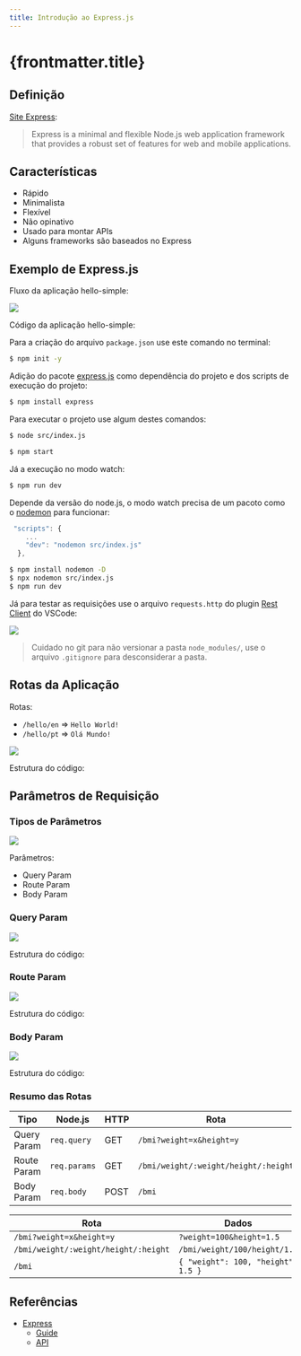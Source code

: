 ```yaml
---
title: Introdução ao Express.js
---
```



# {frontmatter.title}

## Definição

[Site Express](http://expressjs.com/):

> Express is a minimal and flexible Node.js web application framework that provides a robust set of features for web and mobile applications.

## Características

- Rápido
- Minimalista
- Flexível
- Não opinativo
- Usado para montar APIs
- Alguns frameworks são baseados no Express

## Exemplo de Express.js

<CodeTree src="/codes/expressjs/hello-simple" githubUrl={true} />

Fluxo da aplicação hello-simple:

![](/lp2/imgs/expressjs/hello-simple/flow.png)

Código da aplicação hello-simple:

<CodePreview src="/codes/expressjs/hello-simple/src/index.js" />

Para a criação do arquivo `package.json` use este comando no terminal:

```sh
$ npm init -y
```


Adição do pacote [express.js](https://www.npmjs.com/package/express) como dependência do projeto e dos scripts de execução do projeto:

```sh
$ npm install express
```

<CodePreview src="/codes/expressjs/hello-simple/package.json" highlightLines="8,9,15" />

Para executar o projeto use algum destes comandos:

```sh
$ node src/index.js
```

```sh
$ npm start
```

Já a execução no modo watch:

```sh
$ npm run dev
```

Depende da versão do node.js, o modo watch precisa de um pacoto como o [nodemon](https://www.npmjs.com/package/nodemon) para funcionar:

```js
 "scripts": {
    ...
    "dev": "nodemon src/index.js"
  },
```

```sh
$ npm install nodemon -D
$ npx nodemon src/index.js
$ npm run dev
```

Já para testar as requisições use o arquivo `requests.http` do plugin [Rest Client](https://marketplace.visualstudio.com/items?itemName=humao.rest-client) do VSCode:

<CodePreview src="/codes/expressjs/hello-simple/requests.http" />

![](/lp2/imgs/expressjs/hello-simple/response.png)

> Cuidado no git para não versionar a pasta `node_modules/`, use o arquivo `.gitignore` para desconsiderar a pasta.

<CodePreview src="/codes/expressjs/hello-simple/.gitignore" />

## Rotas da Aplicação

Rotas:

- `/hello/en` => `Hello World!`
- `/hello/pt` => `Olá Mundo!`

![](/lp2/imgs/expressjs/hello-lang/flow.png)

Estrutura do código:

<CodeTree src="/codes/expressjs/hello-lang" githubUrl={true} />

<CodePreview src="/codes/expressjs/hello-lang/src/index.js" />

<CodePreview src="/codes/expressjs/hello-lang/requests.http" />

## Parâmetros de Requisição

### Tipos de Parâmetros

![](/lp2/imgs/expressjs/params/flow.png)

Parâmetros:

- Query Param
- Route Param
- Body Param

### Query Param

![](/lp2/imgs/expressjs/bmi-query-param/flow.png)

Estrutura do código:

<CodeTree src="/codes/expressjs/bmi-query-param" githubUrl={true} />

<CodePreview src="/codes/expressjs/bmi-query-param/src/bmi.js" />

<CodePreview src="/codes/expressjs/bmi-query-param/src/index.js" highlightLines="7,8" />

<CodePreview src="/codes/expressjs/bmi-query-param/requests.http" />

### Route Param

![](/lp2/imgs/expressjs/bmi-route-param/flow.png)

Estrutura do código:

<CodeTree src="/codes/expressjs/bmi-route-param" githubUrl={true} />

<CodePreview src="/codes/expressjs/bmi-route-param/src/index.js" highlightLines="7,8" />

<CodePreview src="/codes/expressjs/bmi-route-param/requests.http" />

### Body Param

![](/lp2/imgs/expressjs/bmi-body-param/flow.png)

Estrutura do código:

<CodeTree src="/codes/expressjs/bmi-body-param" githubUrl={true} />

<CodePreview src="/codes/expressjs/bmi-body-param/src/index.js" highlightLines="6,9" />

<CodePreview src="/codes/expressjs/bmi-body-param/requests.http" />

### Resumo das Rotas

| Tipo        | Node.js      | HTTP | Rota                                 |
| ----------- | ------------ | ---- | ------------------------------------ |
| Query Param | `req.query`  | GET  | `/bmi?weight=x&height=y`             |
| Route Param | `req.params` | GET  | `/bmi/weight/:weight/height/:height` |
| Body Param  | `req.body`   | POST | `/bmi`                               |

| Rota                                 | Dados                              |
| ------------------------------------ | ---------------------------------- |
| `/bmi?weight=x&height=y`             | `?weight=100&height=1.5`           |
| `/bmi/weight/:weight/height/:height` | `/bmi/weight/100/height/1.5`       |
| `/bmi`                               | `{ "weight": 100, "height": 1.5 }` |

## Referências

- [Express](https://expressjs.com/)
  - [Guide](https://expressjs.com/en/guide/routing.html)
  - [API](https://expressjs.com/en/4x/api.html)
